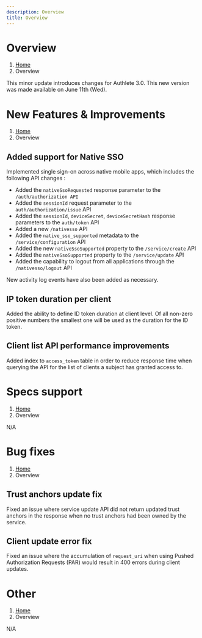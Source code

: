 ```yaml
---
description: Overview
title: Overview
---
```



# Overview
1. [Home](https://www.authlete.com/)
3. Overview

This minor update introduces changes for Authlete 3.0.
This new version was made available on June 11th (Wed).

# New Features & Improvements
1. [Home](https://www.authlete.com/)
3. Overview

## Added support for Native SSO

Implemented single sign-on across native mobile apps, which includes the following API changes :

- Added the `nativeSsoRequested` response parameter to the `/auth/authorization API`
- Added the `sessionId` request parameter to the `auth/authorization/issue` API
- Added the `sessionId`, `deviceSecret`, `deviceSecretHash` response parameters to the `auth/token` API
- Added a new `/nativesso` API
- Added the `native_sso_supported` metadata to the `/service/configuration` API
- Added the new `nativeSsoSupported` property to the `/service/create` API
- Added the `nativeSsoSupported` property to the `/service/update` API
- Added the capability to logout from all applications through the `/nativesso/logout` API

New activity log events have also been added as necessary.

## IP token duration per client

Added the ability to define ID token duration at client level.
Of all non-zero positive numbers the smallest one will be used as the duration for the ID token.

## Client list API performance improvements

Added index to `access_token` table in order to reduce response time when querying the API for the list of clients a subject has granted access to.

# Specs support
1. [Home](https://www.authlete.com/)
3. Overview

N/A

# Bug fixes
1. [Home](https://www.authlete.com/)
3. Overview

## Trust anchors update fix

Fixed an issue where service update API did not return updated trust anchors in the response when no trust anchors had been owned by the service.

## Client update error fix

Fixed an issue where the accumulation of `request_uri` when using Pushed Authorization Requests (PAR) would result in 400 errors during client updates.

# Other
1. [Home](https://www.authlete.com/)
3. Overview

N/A
